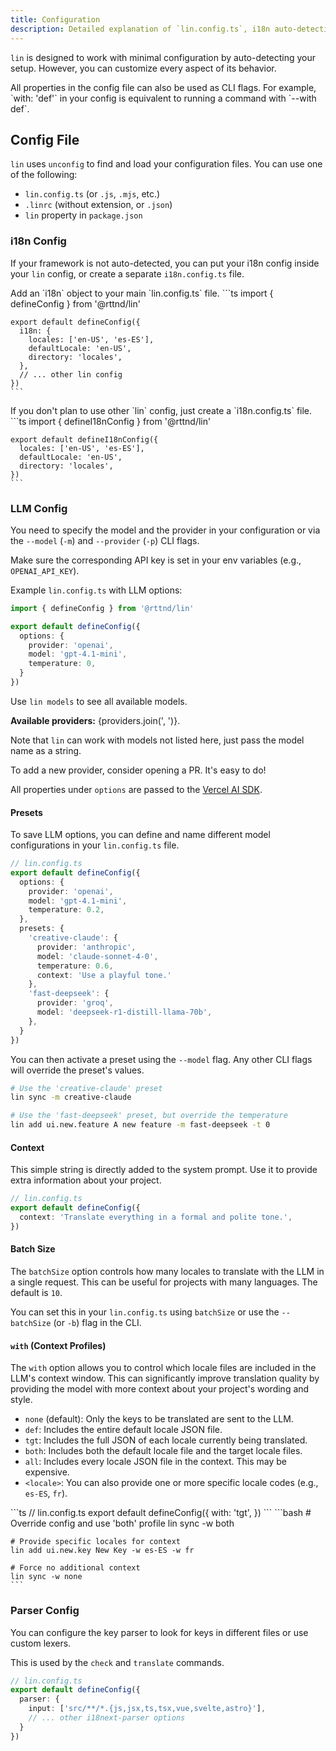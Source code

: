 ```yaml
---
title: Configuration
description: Detailed explanation of `lin.config.ts`, i18n auto-detection, LLM options, and parser settings.
---
```


`lin` is designed to work with minimal configuration by auto-detecting your setup. However, you can customize every aspect of its behavior.

<Aside>
  All properties in the config file can also be used as CLI flags. For example, `with: 'def'` in your config is equivalent to running a command with `--with def`.
</Aside>

## Config File

`lin` uses `unconfig` to find and load your configuration files. You can use one of the following:

- `lin.config.ts` (or `.js`, `.mjs`, etc.)
- `.linrc` (without extension, or `.json`)
- `lin` property in `package.json`

### i18n Config

If your framework is not auto-detected, you can put your i18n config inside your `lin` config, or create a separate `i18n.config.ts` file.

<Tabs syncKey="config-file">
  <TabItem label="lin.config.ts">
    Add an `i18n` object to your main `lin.config.ts` file.
    ```ts
    import { defineConfig } from '@rttnd/lin'

    export default defineConfig({
      i18n: {
        locales: ['en-US', 'es-ES'],
        defaultLocale: 'en-US',
        directory: 'locales',
      },
      // ... other lin config
    })
    ```
  </TabItem>
  <TabItem label="i18n.config.ts">
    If you don't plan to use other `lin` config, just create a `i18n.config.ts` file.
    ```ts
    import { defineI18nConfig } from '@rttnd/lin'

    export default defineI18nConfig({
      locales: ['en-US', 'es-ES'],
      defaultLocale: 'en-US',
      directory: 'locales',
    })
    ```
  </TabItem>
</Tabs>

### LLM Config

You need to specify the model and the provider in your configuration or via the `--model` (`-m`) and `--provider` (`-p`) CLI flags.

Make sure the corresponding API key is set in your env variables (e.g., `OPENAI_API_KEY`).

Example `lin.config.ts` with LLM options:

```ts
import { defineConfig } from '@rttnd/lin'

export default defineConfig({
  options: {
    provider: 'openai',
    model: 'gpt-4.1-mini',
    temperature: 0,
  }
})
```

Use `lin models` to see all available models.

**Available providers:** {providers.join(', ')}.

Note that `lin` can work with models not listed here, just pass the model name as a string.

To add a new provider, consider opening a PR. It's easy to do!

All properties under `options` are passed to the [Vercel AI SDK](https://sdk.vercel.ai/).

#### Presets

To save LLM options, you can define and name different model configurations in your `lin.config.ts` file.

```ts
// lin.config.ts
export default defineConfig({
  options: {
    provider: 'openai',
    model: 'gpt-4.1-mini',
    temperature: 0.2,
  },
  presets: {
    'creative-claude': {
      provider: 'anthropic',
      model: 'claude-sonnet-4-0',
      temperature: 0.6,
      context: 'Use a playful tone.'
    },
    'fast-deepseek': {
      provider: 'groq',
      model: 'deepseek-r1-distill-llama-70b',
    },
  }
})
```

You can then activate a preset using the `--model` flag. Any other CLI flags will override the preset's values.

```bash
# Use the 'creative-claude' preset
lin sync -m creative-claude

# Use the 'fast-deepseek' preset, but override the temperature
lin add ui.new.feature A new feature -m fast-deepseek -t 0
```

#### Context

This simple string is directly added to the system prompt. Use it to provide extra information about your project.

```ts
// lin.config.ts
export default defineConfig({
  context: 'Translate everything in a formal and polite tone.',
})
```

#### Batch Size

The `batchSize` option controls how many locales to translate with the LLM in a single request. This can be useful for projects with many languages. The default is `10`.

You can set this in your `lin.config.ts` using `batchSize` or use the `--batchSize` (or `-b`) flag in the CLI.

#### `with` (Context Profiles)

The `with` option allows you to control which locale files are included in the LLM's context window. This can significantly improve translation quality by providing the model with more context about your project's wording and style.

- `none` (default): Only the keys to be translated are sent to the LLM.
- `def`: Includes the entire default locale JSON file.
- `tgt`: Includes the full JSON of each locale currently being translated.
- `both`: Includes both the default locale file and the target locale files.
- `all`: Includes every locale JSON file in the context. This may be expensive.
- `<locale>`: You can also provide one or more specific locale codes (e.g., `es-ES`, `fr`).

<Tabs>
  <TabItem label="Config">
    ```ts
    // lin.config.ts
    export default defineConfig({
      with: 'tgt',
    })
    ```
  </TabItem>
  <TabItem label="CLI">
    ```bash
    # Override config and use 'both' profile
    lin sync -w both

    # Provide specific locales for context
    lin add ui.new.key New Key -w es-ES -w fr

    # Force no additional context
    lin sync -w none
    ```
  </TabItem>
</Tabs>

### Parser Config

You can configure the key parser to look for keys in different files or use custom lexers.

This is used by the `check` and `translate` commands.

```ts
// lin.config.ts
export default defineConfig({
  parser: {
    input: ['src/**/*.{js,jsx,ts,tsx,vue,svelte,astro}'],
    // ... other i18next-parser options
  }
})
``` 